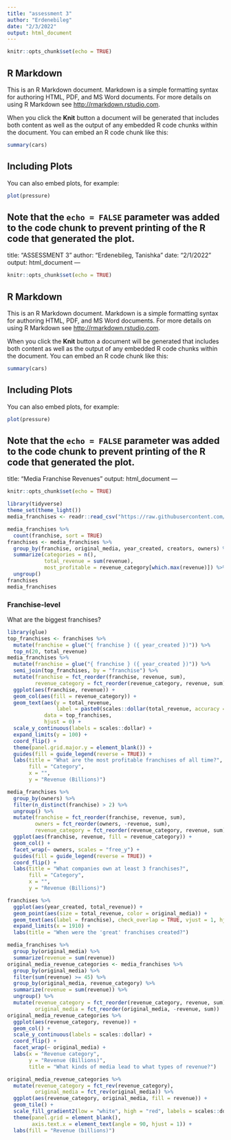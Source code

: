 ---
title: "assessment 3"
author: "Erdenebileg"
date: "2/3/2022"
output: html_document
---

```{r setup, include=FALSE}
knitr::opts_chunk$set(echo = TRUE)
```

## R Markdown

This is an R Markdown document. Markdown is a simple formatting syntax for authoring HTML, PDF, and MS Word documents. For more details on using R Markdown see <http://rmarkdown.rstudio.com>.

When you click the **Knit** button a document will be generated that includes both content as well as the output of any embedded R code chunks within the document. You can embed an R code chunk like this:

```{r cars}
summary(cars)
```

## Including Plots

You can also embed plots, for example:

```{r pressure, echo=FALSE}
plot(pressure)
```

Note that the `echo = FALSE` parameter was added to the code chunk to prevent printing of the R code that generated the plot.
---
title: "ASSESSMENT 3"
author: "Erdenebileg, Tanishka"
date: "2/1/2022"
output: html_document
---

```{r setup, include=FALSE}
knitr::opts_chunk$set(echo = TRUE)
```

## R Markdown

This is an R Markdown document. Markdown is a simple formatting syntax for authoring HTML, PDF, and MS Word documents. For more details on using R Markdown see <http://rmarkdown.rstudio.com>.

When you click the **Knit** button a document will be generated that includes both content as well as the output of any embedded R code chunks within the document. You can embed an R code chunk like this:

```{r cars}
summary(cars)
```

## Including Plots

You can also embed plots, for example:

```{r pressure, echo=FALSE}
plot(pressure)
```

Note that the `echo = FALSE` parameter was added to the code chunk to prevent printing of the R code that generated the plot.
---
title: "Media Franchise Revenues"
output: html_document
---

```{r setup, include=FALSE}
knitr::opts_chunk$set(echo = TRUE)
```

```{r}
library(tidyverse)
theme_set(theme_light())
media_franchises <- readr::read_csv("https://raw.githubusercontent.com/rfordatascience/tidytuesday/master/data/2019/2019-07-02/media_franchises.csv")
```

```{r}
media_franchises %>%
  count(franchise, sort = TRUE)
franchises <- media_franchises %>%
  group_by(franchise, original_media, year_created, creators, owners) %>%
  summarize(categories = n(),
            total_revenue = sum(revenue),
            most_profitable = revenue_category[which.max(revenue)]) %>%
  ungroup()
franchises
media_franchises
```

### Franchise-level

What are the biggest franchises?

```{r}
library(glue)
top_franchises <- franchises %>%
  mutate(franchise = glue("{ franchise } ({ year_created })")) %>%
  top_n(20, total_revenue)
media_franchises %>%
  mutate(franchise = glue("{ franchise } ({ year_created })")) %>%
  semi_join(top_franchises, by = "franchise") %>%
  mutate(franchise = fct_reorder(franchise, revenue, sum),
         revenue_category = fct_reorder(revenue_category, revenue, sum)) %>%
  ggplot(aes(franchise, revenue)) +
  geom_col(aes(fill = revenue_category)) +
  geom_text(aes(y = total_revenue,
                label = paste0(scales::dollar(total_revenue, accuracy = 1), "B")),
            data = top_franchises,
            hjust = 0) +
  scale_y_continuous(labels = scales::dollar) +
  expand_limits(y = 100) +
  coord_flip() +
  theme(panel.grid.major.y = element_blank()) +
  guides(fill = guide_legend(reverse = TRUE)) +
  labs(title = "What are the most profitable franchises of all time?",
       fill = "Category",
       x = "",
       y = "Revenue (Billions)")
```

```{r}
media_franchises %>%
  group_by(owners) %>%
  filter(n_distinct(franchise) > 2) %>%
  ungroup() %>%
  mutate(franchise = fct_reorder(franchise, revenue, sum),
         owners = fct_reorder(owners, -revenue, sum),
         revenue_category = fct_reorder(revenue_category, revenue, sum)) %>%
  ggplot(aes(franchise, revenue, fill = revenue_category)) +
  geom_col() +
  facet_wrap(~ owners, scales = "free_y") +
  guides(fill = guide_legend(reverse = TRUE)) +
  coord_flip() +
  labs(title = "What companies own at least 3 franchises?",
       fill = "Category",
       x = "",
       y = "Revenue (Billions)")
```

```{r}
franchises %>%
  ggplot(aes(year_created, total_revenue)) +
  geom_point(aes(size = total_revenue, color = original_media)) +
  geom_text(aes(label = franchise), check_overlap = TRUE, vjust = 1, hjust = 1) +
  expand_limits(x = 1910) +
  labs(title = "When were the 'great' franchises created?")
```

```{r}
media_franchises %>%
  group_by(original_media) %>%
  summarize(revenue = sum(revenue)) 
original_media_revenue_categories <- media_franchises %>%
  group_by(original_media) %>%
  filter(sum(revenue) >= 45) %>%
  group_by(original_media, revenue_category) %>%
  summarize(revenue = sum(revenue)) %>%
  ungroup() %>%
  mutate(revenue_category = fct_reorder(revenue_category, revenue, sum),
         original_media = fct_reorder(original_media, -revenue, sum))
original_media_revenue_categories %>%
  ggplot(aes(revenue_category, revenue)) +
  geom_col() +
  scale_y_continuous(labels = scales::dollar) +
  coord_flip() +
  facet_wrap(~ original_media) +
  labs(x = "Revenue category",
       y = "Revenue (Billions)",
       title = "What kinds of media lead to what types of revenue?")
```

```{r}
original_media_revenue_categories %>%
  mutate(revenue_category = fct_rev(revenue_category),
         original_media = fct_rev(original_media)) %>%
  ggplot(aes(revenue_category, original_media, fill = revenue)) +
  geom_tile() +
  scale_fill_gradient2(low = "white", high = "red", labels = scales::dollar) +
  theme(panel.grid = element_blank(),
        axis.text.x = element_text(angle = 90, hjust = 1)) +
  labs(fill = "Revenue (billions)")
```

